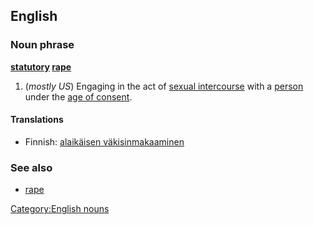 ==English==
===Noun phrase===
'''[[statutory]] [[rape]]'''
{{wikipedia}}
# (''mostly US'') Engaging in the act of [[sexual intercourse]] with a [[person]] under the [[age of consent]].

====Translations====
*Finnish: [[alaikäisen väkisinmakaaminen]]

===See also===
* [[rape]]

[[Category:English nouns]]